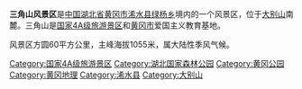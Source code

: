 {{otheruses|subject=位于中国湖北的“三角山”|other=“三角山”代表的其他意思|三角山}}
'''三角山风景区'''是[[中华人民共和国|中国]][[湖北省|湖北省]][[黄冈市|黄冈市]][[浠水县|浠水县]][[绿杨乡|绿杨乡]]境内的一个风景区，位于[[大别山|大别山]]南麓。三角山是[[国家4A级旅游景区|国家4A级旅游景区]]和[[黄冈市|黄冈市]]爱国主义教育基地。

风景区方圆60平方公里，主峰海拔1055米，属大陆性季风气候。

{{中华人民共和国国家森林公园}}
{{DEFAULTSORT:Sanjiao Shan}}
[[Category:国家4A级旅游景区|Category:国家4A级旅游景区]]
[[Category:湖北国家森林公园|Category:湖北国家森林公园]]
[[Category:黄冈公园|Category:黄冈公园]]
[[Category:黄冈地理|Category:黄冈地理]]
[[Category:浠水县|Category:浠水县]]
[[Category:大别山|Category:大别山]]
